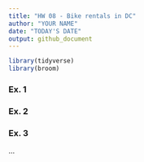 ```yaml
---
title: "HW 08 - Bike rentals in DC"
author: "YOUR NAME"
date: "TODAY'S DATE"
output: github_document
---
```


```r
library(tidyverse)
library(broom)
```

### Ex. 1


### Ex. 2


### Ex. 3


...
